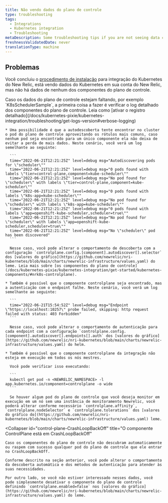 ```yaml
---
title: Não vendo dados do plano de controle
type: troubleshooting
tags:
  - Integrations
  - Kubernetes integration
  - Troubleshooting
metaDescription: Some troubleshooting tips if you are not seeing data control plane data for your New Relic's Kubernetes integration.
freshnessValidatedDate: never
translationType: machine
---
```


## Problemas

Você concluiu o [procedimento de instalação](/install/kubernetes/) para integração do Kubernetes do New Relic, está vendo dados do Kubernetes em sua conta do New Relic, mas não há dados de nenhum dos componentes do plano de controle.

<CollapserGroup>
  <Collapser
    id="control-plane-sample-missing"
    title="Uma amostra do ControlPlane está faltando"
  >
    Caso os dados do plano de controle estejam faltando, por exemplo `K8sSchedulerSample`, a primeira coisa a fazer é verificar o log detalhado dos componentes do plano de controle. Leia como [ativar o registro detalhado](/docs/kubernetes-pixie/kubernetes-integration/troubleshooting/get-logs-version#verbose-logging)

    * Uma possibilidade é que a autodescoberta tente encontrar no cluster o pod do plano de controle aproveitando os rótulos mais comuns, caso nenhum pod seja encontrado para um único componente ela não deixa de evitar a perda de mais dados. Neste cenário, você verá um log semelhante ao seguinte:

      ```
      time="2022-06-21T12:21:25Z" level=debug msg="Autodiscovering pods for \"scheduler\""
      time="2022-06-21T12:21:25Z" level=debug msg="0 pods found with labels \"tier=control-plane,component=kube-scheduler\""
      time="2022-06-21T12:21:25Z" level=debug msg="No pod found for \"scheduler\" with labels \"tier=control-plane,component=kube-scheduler\""
      time="2022-06-21T12:21:25Z" level=debug msg="0 pods found with labels \"k8s-app=kube-scheduler\""
      time="2022-06-21T12:21:25Z" level=debug msg="No pod found for \"scheduler\" with labels \"k8s-app=kube-scheduler\""
      time="2022-06-21T12:21:25Z" level=debug msg="0 pods found with labels \"app=openshift-kube-scheduler,scheduler=true\""
      time="2022-06-21T12:21:25Z" level=debug msg="No pod found for \"scheduler\" with labels \"app=openshift-kube-scheduler,scheduler=true\""
      time="2022-06-21T12:21:25Z" level=debug msg="No \"scheduler\" pod has been discovered"
      ```

      Nesse caso, você pode alterar o comportamento de descoberta com a configuração `controlplane.config.[component].autodiscover[].selector` dos [valores do gráfico](https://github.com/newrelic/nri-kubernetes/blob/main/charts/newrelic-infrastructure/values.yaml) do leme. Leia mais sobre [os componentes do plano de controle](/docs/kubernetes-pixie/kubernetes-integration/get-started/kubernetes-components/#nrk8s-controlplane).

    * Também é possível que o componente controlplane seja encontrado, mas a autenticação com o endpoint falhe. Neste cenário, você verá um log semelhante ao seguinte:

      ```
      time="2022-06-21T15:54:52Z" level=debug msg="Endpoint \"https://localhost:10257\" probe failed, skipping: http request failed with status: 403 Forbidden"
      ```

      Nesse caso, você pode alterar o comportamento de autenticação para cada endpoint com a configuração `controlplane.config.[component].autodiscover[].endpoints[].auth` dos [valores do gráfico](https://github.com/newrelic/nri-kubernetes/blob/main/charts/newrelic-infrastructure/values.yaml) do helm.

    * Também é possível que o componente controlplane da integração não esteja em execução em todos os nós mestres.

      Você pode verificar isso executando:

      ```
      kubectl get pod -n <NEWRELIC_NAMESPACE> -l app.kubernetes.io/component=controlplane -o wide
      ```

      Se houver algum pod do plano de controle que você deseja monitor em execução em um nó sem uma instância de monitoramento Newrelic, você poderá alterar conforme necessário `controlplane.affinity`, `controlplane.nodeSelector` e `controlplane.tolerations` dos [valores do gráfico do](https://github.com/newrelic/nri-kubernetes/blob/main/charts/newrelic-infrastructure/values.yaml) leme.
  </Collapser>

  <Collapser
    id="control-plane-CrashLoopBackOff"
    title="O componente ControlPlane está em CrashLoopBackOff"
  >
    Caso os componentes do plano de controle não descubram automaticamente ou raspem com sucesso qualquer pod do plano de controle que ele entrar no CrashLoopBackOff.

    Conforme descrito na seção anterior, você pode alterar o comportamento da descoberta automática e dos métodos de autenticação para atender às suas necessidades.

    Por outro lado, se você não estiver interessado nesses dados, você pode simplesmente desativar o componente do plano de controle definindo `controlplane.enabled=false` nos [valores do gráfico](https://github.com/newrelic/nri-kubernetes/blob/main/charts/newrelic-infrastructure/values.yaml) do leme.
  </Collapser>
</CollapserGroup>
